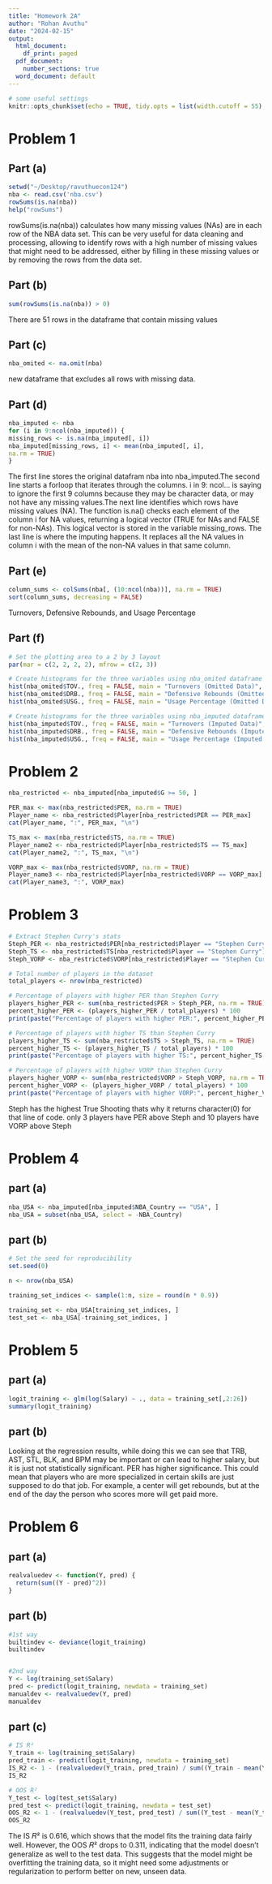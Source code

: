 ```yaml
---
title: "Homework 2A"
author: "Rohan Avuthu"
date: "2024-02-15"
output:
  html_document:
    df_print: paged
  pdf_document:
    number_sections: true
  word_document: default
---
```


```r
# some useful settings
knitr::opts_chunk$set(echo = TRUE, tidy.opts = list(width.cutoff = 55), tidy = TRUE, fig.align="center")
```

# Problem 1

## Part (a)
```r
setwd("~/Desktop/ravuthuecon124")
nba <- read.csv('nba.csv')
rowSums(is.na(nba))
help("rowSums")
```
rowSums(is.na(nba)) calculates how many missing values (NAs) are in each row of the NBA data set. This can be very useful for data cleaning and processing, allowing to identify rows with a high number of missing values that might need to be addressed, either by filling in these missing values or by removing the rows from the data set.


## Part (b)
```r
sum(rowSums(is.na(nba)) > 0)
```
There are 51 rows in the dataframe that contain missing values


## Part (c)
```r
nba_omited <- na.omit(nba)
```
new dataframe that excludes all rows with missing
data.

## Part (d)
```r
nba_imputed <- nba 
for (i in 9:ncol(nba_imputed)) {
missing_rows <- is.na(nba_imputed[, i])
nba_imputed[missing_rows, i] <- mean(nba_imputed[, i],
na.rm = TRUE)
}
```
The first line stores the original datafram nba into nba_imputed.The second line starts a forloop that iterates through the columns. i in 9: ncol... is saying to ignore the first 9 columns because they may be character data, or may not have any missing values.The next line identifies which rows have missing values (NA). The function is.na() checks each element of the column i for NA values, returning a logical vector (TRUE for NAs and FALSE for non-NAs). This logical vector is stored in the variable missing_rows. The last line is where the imputing happens. It replaces all the NA values in column i with the mean of the non-NA values in that same column. 


## Part (e)
```r
column_sums <- colSums(nba[, (10:ncol(nba))], na.rm = TRUE)
sort(column_sums, decreasing = FALSE)

```
Turnovers, Defensive Rebounds, and Usage Percentage


## Part (f)
```r
# Set the plotting area to a 2 by 3 layout
par(mar = c(2, 2, 2, 2), mfrow = c(2, 3))

# Create histograms for the three variables using nba_omited dataframe
hist(nba_omited$TOV., freq = FALSE, main = "Turnovers (Omitted Data)", xlab = "TOV.", col = "blue")
hist(nba_omited$DRB., freq = FALSE, main = "Defensive Rebounds (Omitted Data)", xlab = "Defensive Rebounds", col = "green")
hist(nba_omited$USG., freq = FALSE, main = "Usage Percentage (Omitted Data)", xlab = "Usage Percentage", col = "red")

# Create histograms for the three variables using nba_imputed dataframe
hist(nba_imputed$TOV., freq = FALSE, main = "Turnovers (Imputed Data)", xlab = "Turnovers", col = "blue")
hist(nba_imputed$DRB., freq = FALSE, main = "Defensive Rebounds (Imputed Data)", xlab = "Defensive Rebounds", col = "green")
hist(nba_imputed$USG., freq = FALSE, main = "Usage Percentage (Imputed Data)", xlab = "Usage Percentage", col = "red")


```


# Problem 2
```r
nba_restricted <- nba_imputed[nba_imputed$G >= 50, ]

PER_max <- max(nba_restricted$PER, na.rm = TRUE)
Player_name <- nba_restricted$Player[nba_restricted$PER == PER_max]
cat(Player_name, ":", PER_max, "\n")

TS_max <- max(nba_restricted$TS, na.rm = TRUE)
Player_name2 <- nba_restricted$Player[nba_restricted$TS == TS_max]
cat(Player_name2, ":", TS_max, "\n")

VORP_max <- max(nba_restricted$VORP, na.rm = TRUE)
Player_name3 <- nba_restricted$Player[nba_restricted$VORP == VORP_max]
cat(Player_name3, ":", VORP_max)
```


# Problem 3
```r
# Extract Stephen Curry's stats
Steph_PER <- nba_restricted$PER[nba_restricted$Player == "Stephen Curry"]
Steph_TS <- nba_restricted$TS[nba_restricted$Player == "Stephen Curry"]
Steph_VORP <- nba_restricted$VORP[nba_restricted$Player == "Stephen Curry"]

# Total number of players in the dataset
total_players <- nrow(nba_restricted)

# Percentage of players with higher PER than Stephen Curry
players_higher_PER <- sum(nba_restricted$PER > Steph_PER, na.rm = TRUE)
percent_higher_PER <- (players_higher_PER / total_players) * 100
print(paste("Percentage of players with higher PER:", percent_higher_PER, "%"))

# Percentage of players with higher TS than Stephen Curry
players_higher_TS <- sum(nba_restricted$TS > Steph_TS, na.rm = TRUE)
percent_higher_TS <- (players_higher_TS / total_players) * 100
print(paste("Percentage of players with higher TS:", percent_higher_TS, "%"))

# Percentage of players with higher VORP than Stephen Curry
players_higher_VORP <- sum(nba_restricted$VORP > Steph_VORP, na.rm = TRUE)
percent_higher_VORP <- (players_higher_VORP / total_players) * 100
print(paste("Percentage of players with higher VORP:", percent_higher_VORP, "%"))
```
Steph has the highest True Shooting thats why it returns character(0) for that line of code. only 3 players have PER above Steph and 10 players have VORP above Steph


# Problem 4
## part (a)
```r
nba_USA <- nba_imputed[nba_imputed$NBA_Country == "USA", ]
nba_USA = subset(nba_USA, select = -NBA_Country)
```

## part (b)
```r
# Set the seed for reproducibility
set.seed(0)

n <- nrow(nba_USA)

training_set_indices <- sample(1:n, size = round(n * 0.9))

training_set <- nba_USA[training_set_indices, ]
test_set <- nba_USA[-training_set_indices, ]
```

# Problem 5
## part (a)
```r

logit_training <- glm(log(Salary) ~ ., data = training_set[,2:26])
summary(logit_training)
```

## part (b)
Looking at the regression results, while doing this we can see that TRB, AST, STL, BLK, and BPM may be important or can lead to higher salary, but it is just not statistically significant. PER has higher significance. This could mean that players who are more specialized in certain skills are just supposed to do that job. For example, a center will get rebounds, but at the end of the day the person who scores more will get paid more. 

# Problem 6
## part (a)
```r

realvaluedev <- function(Y, pred) {
  return(sum((Y - pred)^2))
}
```

## part (b)
```r
#1st way
builtindev <- deviance(logit_training)
builtindev


#2nd way
Y <- log(training_set$Salary)
pred <- predict(logit_training, newdata = training_set)
manualdev <- realvaluedev(Y, pred)
manualdev


```

## part (c)
```r
# IS R²
Y_train <- log(training_set$Salary)
pred_train <- predict(logit_training, newdata = training_set)
IS_R2 <- 1 - (realvaluedev(Y_train, pred_train) / sum((Y_train - mean(Y_train))^2))
IS_R2

# OOS R²
Y_test <- log(test_set$Salary)
pred_test <- predict(logit_training, newdata = test_set)
OOS_R2 <- 1 - (realvaluedev(Y_test, pred_test) / sum((Y_test - mean(Y_test))^2))
OOS_R2

```
The IS 𝑅² is 0.616, which shows that the model fits the training data fairly well. However, the OOS 𝑅² drops to 0.311, indicating that the model doesn't generalize as well to the test data. This suggests that the model might be overfitting the training data, so it might need some adjustments or regularization to perform better on new, unseen data.

